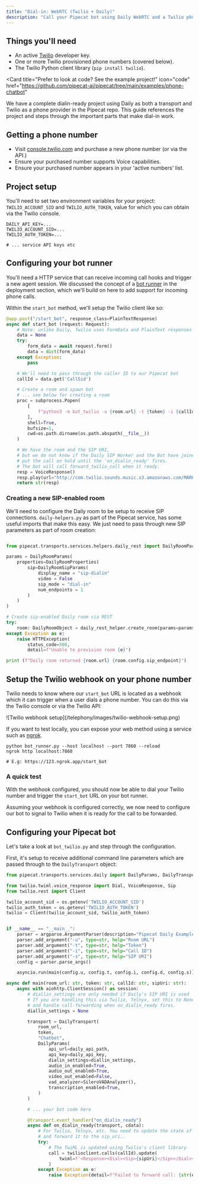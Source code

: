 ```yaml
---
title: "Dial-in: WebRTC (Twilio + Daily)"
description: "Call your Pipecat bot using Daily WebRTC and a Twilio phone number"
---
```


## Things you'll need

- An active [Twilio](https://www.twilio.com) developer key.
- One or more Twilio provisioned phone numbers (covered below).
- The Twilio Python client library (`pip install twilio`).

<Card
  title="Prefer to look at code? See the example project!"
  icon="code"
  href="https://github.com/pipecat-ai/pipecat/tree/main/examples/phone-chatbot"
>
  We have a complete dialin-ready project using Daily as both a transport and
  Twilio as a phone provider in the Pipecat repo. This guide references the
  project and steps through the important parts that make dial-in work.
</Card>

## Getting a phone number

- Visit [console.twilio.com](https://console.twilio.com) and purchase a new phone number (or via the API.)
- Ensure your purchased number supports Voice capabilities.
- Ensure your purchased number appears in your 'active numbers' list.

## Project setup

You'll need to set two environment variables for your project: `TWILIO_ACCOUNT_SID` and `TWILIO_AUTH_TOKEN`, value for which you can obtain via the Twilio console.

```shell .env
DAILY_API_KEY=...
TWILIO_ACCOUNT_SID=...
TWILIO_AUTH_TOKEN=...

# ... service API keys etc
```

## Configuring your bot runner

You'll need a HTTP service that can receive incoming call hooks and trigger a new agent session. We discussed the concept of a [bot runner](/deployment/pattern) in the deployment section, which we'll build on here to add support for incoming phone calls.

Within the `start_bot` method, we'll setup the Twilio client like so:

```python bot_runner.py
@app.post("/start_bot", response_class=PlainTextResponse)
async def start_bot (request: Request):
    # Note: unlike Daily, Twilio uses FormData and PlainText responses
    data = None
    try:
        form_data = await request.form()
        data = dict(form_data)
    except Exception:
        pass

    # We'll need to pass through the caller ID to our Pipecat bot
    callId = data.get('CallSid')

    # Create a room and spawn bot
    # ... see below for creating a room
    proc = subprocess.Popen(
        [
            f"python3 -m bot_twilio -u {room.url} -t {token} -i {callId} -s {room.config.sip_endpoint}"
        ],
        shell=True,
        bufsize=1,
        cwd=os.path.dirname(os.path.abspath(__file__))
    )

    # We have the room and the SIP URI,
    # but we do not know if the Daily SIP Worker and the Bot have joined the call
    # put the call on hold until the 'on_dialin_ready' fires.
    # The bot will call forward_twilio_call when it ready.
    resp = VoiceResponse()
    resp.play(url="http://com.twilio.sounds.music.s3.amazonaws.com/MARKOVICHAMP-Borghestral.mp3", loop=10)
    return str(resp)
```

### Creating a new SIP-enabled room

We'll need to configure the Daily room to be setup to receive SIP connections. `daily-helpers.py` as part of the Pipecat service, has some useful imports that make this easy. We just need to pass through new SIP parameters as part of room creation:

```python bot_runner.py

from pipecat.transports.services.helpers.daily_rest import DailyRoomParams, DailyRoomProperties, DailyRoomSipParams

params = DailyRoomParams(
    properties=DailyRoomProperties(
        sip=DailyRoomSipParams(
            display_name = "sip-dialin"
            video = False
            sip_mode = "dial-in"
            num_endpoints = 1
        )
    )
)

# Create sip-enabled Daily room via REST
try:
    room: DailyRoomObject = daily_rest_helper.create_room(params=params)
except Exception as e:
    raise HTTPException(
        status_code=500,
        detail=f"Unable to provision room {e}")

print (f"Daily room returned {room.url} {room.config.sip_endpoint}")
```

## Setup the Twilio webhook on your phone number

Twilio needs to know where our `start_bot` URL is located as a webhook which it can trigger when a user dials a phone number. You can do this via the Twilio console or via the Twilio API:

<Frame>
  ![Twilio webhook setup](/telephony/images/twilio-webhook-setup.png)
</Frame>

If you want to test locally, you can expose your web method using a service such as [ngrok](https://ngrok.com/).

```shell Example ngrok tunnel
python bot_runner.py --host localhost --port 7860 --reload
ngrok http localhost:7860

# E.g: https://123.ngrok.app/start_bot
```

### A quick test

With the webhook configured, you should now be able to dial your Twilio number and trigger the `start_bot` URL on your bot runner.

Assuming your webhook is configured correctly, we now need to configure our bot to signal to Twilio when it is ready for the call to be forwarded.

## Configuring your Pipecat bot

Let's take a look at `bot_twilio.py` and step through the configuration.

First, it's setup to receive additional command line parameters which are passed through to the `DailyTransport` object:

```python
from pipecat.transports.services.daily import DailyParams, DailyTransport, DailyDialinSettings

from twilio.twiml.voice_response import Dial, VoiceResponse, Sip
from twilio.rest import Client

twilio_account_sid = os.getenv('TWILIO_ACCOUNT_SID')
twilio_auth_token = os.getenv('TWILIO_AUTH_TOKEN')
twilio = Client(twilio_account_sid, twilio_auth_token)


if __name__ == "__main__":
    parser = argparse.ArgumentParser(description="Pipecat Daily Example")
    parser.add_argument("-u", type=str, help="Room URL")
    parser.add_argument("-t", type=str, help="Token")
    parser.add_argument("-i", type=str, help="Call ID")
    parser.add_argument("-s", type=str, help="SIP URI")
    config = parser.parse_args()

    asyncio.run(main(config.u, config.t, config.i, config.d, config.s))

async def main(room_url: str, token: str, callId: str, sipUri: str):
    async with aiohttp.ClientSession() as session:
        # diallin_settings are only needed if Daily's SIP URI is used
        # If you are handling this via Twilio, Telnyx, set this to None
        # and handle call-forwarding when on_dialin_ready fires.
        diallin_settings = None

        transport = DailyTransport(
            room_url,
            token,
            "Chatbot",
            DailyParams(
                api_url=daily_api_path,
                api_key=daily_api_key,
                dialin_settings=diallin_settings,
                audio_in_enabled=True,
                audio_out_enabled=True,
                video_out_enabled=False,
                vad_analyzer=SileroVADAnalyzer(),
                transcription_enabled=True,
            )
        )

        # ... your bot code here

        @transport.event_handler("on_dialin_ready")
        async def on_dialin_ready(transport, cdata):
            # For Twilio, Telnyx, etc. You need to update the state of the call
            # and forward it to the sip_uri..
            try:
                # The TwiML is updated using Twilio's client library
                call = twilioclient.calls(callId).update(
                    twiml=f'<Response><Dial><Sip>{sipUri}</Sip></Dial></Response>'
                )
            except Exception as e:
                raise Exception(detail=f"Failed to forward call: {str(e)}")
```
